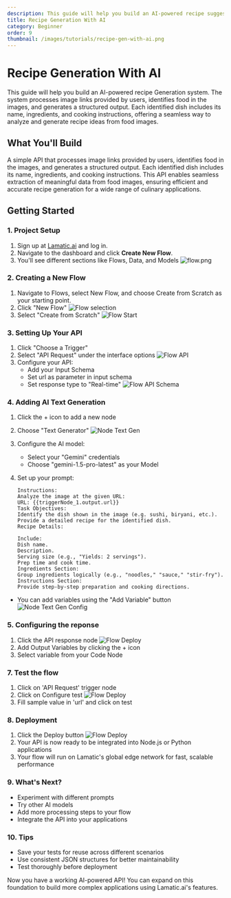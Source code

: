 ```yaml
---
description: This guide will help you build an AI-powered recipe suggestion system that generates recipes based on images of food, offering detailed cooking instructions.
title: Recipe Generation With AI
category: Beginner
order: 9
thumbnail: /images/tutorials/recipe-gen-with-ai.png
---
```


# Recipe Generation With AI

This guide will help you build an AI-powered recipe Generation system. The system processes image links provided by users, identifies food in the images, and generates a structured output. Each identified dish includes its name, ingredients, and cooking instructions, offering a seamless way to analyze and generate recipe ideas from food images.

## What You'll Build

A simple API that processes image links provided by users, identifies food in the images, and generates a structured output. Each identified dish includes its name, ingredients, and cooking instructions. This API enables seamless extraction of meaningful data from food images, ensuring efficient and accurate recipe generation for a wide range of culinary applications.

## Getting Started

### 1. Project Setup

1. Sign up at [Lamatic.ai](https://lamatic.ai/) and log in.
1. Navigate to the dashboard and click **Create New Flow**.
1. You'll see different sections like Flows, Data, and Models
   ![flow.png](./img/ai-review-responder/flow.png)

### 2. Creating a New Flow

1. Navigate to Flows, select New Flow, and choose Create from Scratch as your starting point.
2. Click "New Flow"
   ![Flow selection](./img/ai-review-responder/flow-select.png)
3. Select "Create from Scratch"
   ![Flow Start](./img/ai-review-responder/flow-start.png)

### 3. Setting Up Your API

1. Click "Choose a Trigger"
2. Select "API Request" under the interface options
   ![Flow API](./img/ai-review-responder/flow-step2.png)
3. Configure your API:
   - Add your Input Schema
   - Set url as parameter in input schema
   - Set response type to "Real-time"
     ![Flow API Schema](./img/ai-image-reviewer/api-schema.png)

### 4. Adding AI Text Generation

1. Click the + icon to add a new node
2. Choose "Text Generator"
   ![Node Text Gen](./img/ai-food-image-recognition/text-gen-node1.png)
3. Configure the AI model:
   - Select your "Gemini" credentials
   - Choose "gemini-1.5-pro-latest" as your Model
4. Set up your prompt:

   ```
   Instructions:
   Analyze the image at the given URL:
   URL: {{triggerNode_1.output.url}}
   Task Objectives:
   Identify the dish shown in the image (e.g. sushi, biryani, etc.).
   Provide a detailed recipe for the identified dish.
   Recipe Details:

   Include:
   Dish name.
   Description.
   Serving size (e.g., "Yields: 2 servings").
   Prep time and cook time.
   Ingredients Section:
   Group ingredients logically (e.g., "noodles," "sauce," "stir-fry").
   Instructions Section:
   Provide step-by-step preparation and cooking directions.

   ```

- You can add variables using the "Add Variable" button
  ![Node Text Gen Config](./img/ai-food-image-recognition/text-gen-node2.png)

### 5. Configuring the reponse

1. Click the API response node
   ![Flow Deploy](./img/ai-image-reviewer/response-node.png)
2. Add Output Variables by clicking the + icon
3. Select variable from your Code Node

### 7. Test the flow

1. Click on 'API Request' trigger node
2. Click on Configure test
   ![Flow Deploy](./img/ai-image-reviewer/testing.png)
3. Fill sample value in 'url' and click on test

### 8. Deployment

1. Click the Deploy button
   ![Flow Deploy](./img/ai-review-responder/deploy.png)
2. Your API is now ready to be integrated into Node.js or Python applications
3. Your flow will run on Lamatic's global edge network for fast, scalable performance

### 9. What's Next?

- Experiment with different prompts
- Try other AI models
- Add more processing steps to your flow
- Integrate the API into your applications

### 10. Tips

- Save your tests for reuse across different scenarios
- Use consistent JSON structures for better maintainability
- Test thoroughly before deployment

Now you have a working AI-powered API! You can expand on this foundation to build more complex applications using Lamatic.ai's features.
